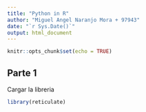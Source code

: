 ```yaml
---
title: "Python in R"
author: "Miguel Angel Naranjo Mora + 97943"
date: "`r Sys.Date()`"
output: html_document
---
```


```r
knitr::opts_chunk$set(echo = TRUE)
```

## Parte 1

Cargar la libreria

```r
library(reticulate)
```

